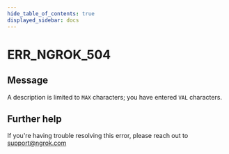 ```yaml
---
hide_table_of_contents: true
displayed_sidebar: docs
---
```



# ERR_NGROK_504

## Message

A description is limited to `MAX` characters; you have entered `VAL` characters.

<ErrorDetails error="err_ngrok_504" />

## Further help

If you're having trouble resolving this error, please reach out to [support@ngrok.com](mailto:support@ngrok.com?subject=Help%20with%20ERR_NGROK_504)
